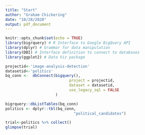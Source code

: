 ```yaml
---
title: "Start"
author: "Graham Chickering"
date: "10/28/2020"
output: pdf_document
---
```


```r
knitr::opts_chunk$set(echo = TRUE)
library(bigrquery) # R Interface to Google BigQuery API  
library(dplyr) # Grammar for data manipulation  
library(DBI) # Interface definition to connect to databases 
library(ggplot2) # Data Viz package
```
```r
projectid<-'image-analysis-detection'
datasetid<-'politics'
bq_conn <-  dbConnect(bigquery(), 
                            project = projectid,
                            dataset = datasetid, 
                            use_legacy_sql = FALSE
                      )
```

```r
bigrquery::dbListTables(bq_conn)
politics <- dplyr::tbl(bq_conn, 
                              "political_candidates")
```

```r
trial<-politics %>% collect()
glimpse(trial)
```

